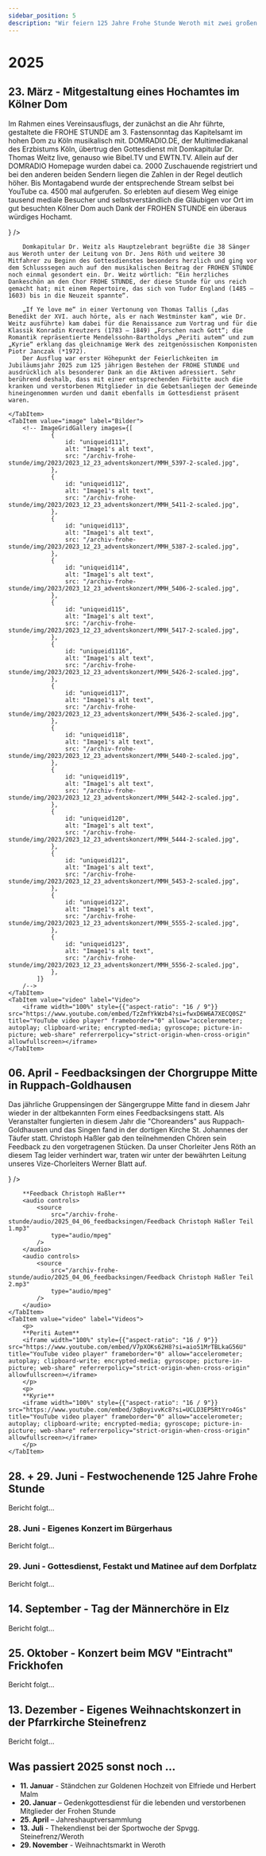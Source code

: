 ```yaml
---
sidebar_position: 5
description: "Wir feiern 125 Jahre Frohe Stunde Weroth mit zwei großen Konzerten und einer Chorreise nach Köln."
---
```



# 2025

## 23. März - Mitgestaltung eines Hochamtes im Kölner Dom

<Tabs>
    <TabItem value="text" label="Bericht" default>
        <ImageWithText image={{src: "/archiv-frohe-stunde/img/2025/IMG_0460.jpg", alt: "Die Frohe Stunde im Kölner Dom"}}
            text={
                <>
                <p>
                    Im Rahmen eines Vereinsausflugs, der zunächst an die Ahr führte, gestaltete die FROHE STUNDE am 3. Fastensonntag das Kapitelsamt im hohen Dom zu Köln musikalisch mit. DOMRADIO.DE, der Multimediakanal des Erzbistums Köln, übertrug den Gottesdienst mit Domkapitular Dr. Thomas Weitz live, genauso wie Bibel.TV und EWTN.TV. Allein auf der DOMRADIO Homepage wurden dabei ca. 2000 Zuschauende registriert und bei den anderen beiden Sendern liegen die Zahlen in der Regel deutlich höher. Bis Montagabend wurde der entsprechende Stream selbst bei YouTube ca. 4500 mal aufgerufen. So erlebten auf diesem Weg einige tausend mediale Besucher und selbstverständlich die Gläubigen vor Ort im gut besuchten Kölner Dom auch Dank der FROHEN STUNDE ein überaus würdiges Hochamt.
                </p>
                </>
            }
        />
        
        Domkapitular Dr. Weitz als Hauptzelebrant begrüßte die 38 Sänger aus Weroth unter der Leitung von Dr. Jens Röth und weitere 30 Mitfahrer zu Beginn des Gottesdienstes besonders herzlich und ging vor dem Schlusssegen auch auf den musikalischen Beitrag der FROHEN STUNDE noch einmal gesondert ein. Dr. Weitz wörtlich: “Ein herzliches Dankeschön an den Chor FROHE STUNDE, der diese Stunde für uns reich gemacht hat; mit einem Repertoire, das sich von Tudor England (1485 – 1603) bis in die Neuzeit spannte“. 
            
        „If Ye love me“ in einer Vertonung von Thomas Tallis („das Benedikt der XVI. auch hörte, als er nach Westminster kam“, wie Dr. Weitz ausführte) kam dabei für die Renaissance zum Vortrag und für die Klassik Konradin Kreutzers (1783 – 1849) „Forschen nach Gott“; die Romantik repräsentierte Mendelssohn-Bartholdys „Periti autem“ und zum „Kyrie“ erklang das gleichnamige Werk des zeitgenössischen Komponisten Piotr Janczak (*1972).
        Der Ausflug war erster Höhepunkt der Feierlichkeiten im Jubiläumsjahr 2025 zum 125 jährigen Bestehen der FROHE STUNDE und ausdrücklich als besonderer Dank an die Aktiven adressiert. Sehr berührend deshalb, dass mit einer entsprechenden Fürbitte auch die kranken und verstorbenen Mitglieder in die Gebetsanliegen der Gemeinde hineingenommen wurden und damit ebenfalls im Gottesdienst präsent waren.
        
    </TabItem>
    <TabItem value="image" label="Bilder">
        <!-- ImageGridGallery images={[
                {
                    id: "uniqueid111",
                    alt: "Image1's alt text",
                    src: "/archiv-frohe-stunde/img/2023/2023_12_23_adventskonzert/MMH_5397-2-scaled.jpg",
                },
                {
                    id: "uniqueid112",
                    alt: "Image1's alt text",
                    src: "/archiv-frohe-stunde/img/2023/2023_12_23_adventskonzert/MMH_5411-2-scaled.jpg",
                },  
                {
                    id: "uniqueid113",
                    alt: "Image1's alt text",
                    src: "/archiv-frohe-stunde/img/2023/2023_12_23_adventskonzert/MMH_5387-2-scaled.jpg",
                },
                {
                    id: "uniqueid114",
                    alt: "Image1's alt text",
                    src: "/archiv-frohe-stunde/img/2023/2023_12_23_adventskonzert/MMH_5406-2-scaled.jpg",
                },
                {
                    id: "uniqueid115",
                    alt: "Image1's alt text",
                    src: "/archiv-frohe-stunde/img/2023/2023_12_23_adventskonzert/MMH_5417-2-scaled.jpg",
                },
                {
                    id: "uniqueid1116",
                    alt: "Image1's alt text",
                    src: "/archiv-frohe-stunde/img/2023/2023_12_23_adventskonzert/MMH_5426-2-scaled.jpg",
                },
                {
                    id: "uniqueid117",
                    alt: "Image1's alt text",
                    src: "/archiv-frohe-stunde/img/2023/2023_12_23_adventskonzert/MMH_5436-2-scaled.jpg",
                },
                {
                    id: "uniqueid118",
                    alt: "Image1's alt text",
                    src: "/archiv-frohe-stunde/img/2023/2023_12_23_adventskonzert/MMH_5440-2-scaled.jpg",
                },
                {
                    id: "uniqueid119",
                    alt: "Image1's alt text",
                    src: "/archiv-frohe-stunde/img/2023/2023_12_23_adventskonzert/MMH_5442-2-scaled.jpg",
                },
                {
                    id: "uniqueid120",
                    alt: "Image1's alt text",
                    src: "/archiv-frohe-stunde/img/2023/2023_12_23_adventskonzert/MMH_5444-2-scaled.jpg",
                },
                {
                    id: "uniqueid121",
                    alt: "Image1's alt text",
                    src: "/archiv-frohe-stunde/img/2023/2023_12_23_adventskonzert/MMH_5453-2-scaled.jpg",
                },
                {
                    id: "uniqueid122",
                    alt: "Image1's alt text",
                    src: "/archiv-frohe-stunde/img/2023/2023_12_23_adventskonzert/MMH_5555-2-scaled.jpg",
                },
                {
                    id: "uniqueid123",
                    alt: "Image1's alt text",
                    src: "/archiv-frohe-stunde/img/2023/2023_12_23_adventskonzert/MMH_5556-2-scaled.jpg",
                },
            ]}
        /-->
    </TabItem>
    <TabItem value="video" label="Video">
        <iframe width="100%" style={{"aspect-ratio": "16 / 9"}} src="https://www.youtube.com/embed/TzZmfYkWzb4?si=fwxD6W6A7XECQ0SZ" title="YouTube video player" frameborder="0" allow="accelerometer; autoplay; clipboard-write; encrypted-media; gyroscope; picture-in-picture; web-share" referrerpolicy="strict-origin-when-cross-origin" allowfullscreen></iframe>
    </TabItem>
</Tabs>

## 06. April - Feedbacksingen der Chorgruppe Mitte in Ruppach-Goldhausen

<Tabs>
    <TabItem value="text" label="Bericht" default>
        <ImageWithText image={{src: "/archiv-frohe-stunde/img/2025/feedbacksingen_2025.jpeg", alt: "Feedbacksingen der Chorgruppe Mitte"}}
                text={
                    <>
                    <p>
                        Das jährliche Gruppensingen der Sängergruppe Mitte fand in diesem Jahr wieder in der altbekannten Form eines Feedbacksingens statt. Als Veranstalter fungierten in diesem Jahr die "Choreanders" aus Ruppach-Goldhausen und das Singen fand in der dortigen Kirche St. Johannes der Täufer statt. Christoph Haßler gab den teilnehmenden Chören sein Feedback zu den vorgetragenen Stücken. Da unser Chorleiter Jens Röth an diesem Tag leider verhindert war, traten wir unter der bewährten Leitung unseres Vize-Chorleiters Werner Blatt auf.
                    </p>
                    </>
                }
        />

        **Feedback Christoph Haßler**
        <audio controls>
            <source
                src="/archiv-frohe-stunde/audio/2025_04_06_feedbacksingen/Feedback Christoph Haßler Teil 1.mp3"
                type="audio/mpeg"
            />
        </audio>
        <audio controls>
            <source
                src="/archiv-frohe-stunde/audio/2025_04_06_feedbacksingen/Feedback Christoph Haßler Teil 2.mp3"
                type="audio/mpeg"
            />
        </audio>
    </TabItem>
    <TabItem value="video" label="Videos">
        <p>
        **Periti Autem**
        <iframe width="100%" style={{"aspect-ratio": "16 / 9"}} src="https://www.youtube.com/embed/V7pXOKs62H8?si=aio51MrTBLkaG56U" title="YouTube video player" frameborder="0" allow="accelerometer; autoplay; clipboard-write; encrypted-media; gyroscope; picture-in-picture; web-share" referrerpolicy="strict-origin-when-cross-origin" allowfullscreen></iframe>
        </p>
        <p>
        **Kyrie**
        <iframe width="100%" style={{"aspect-ratio": "16 / 9"}} src="https://www.youtube.com/embed/3qBoyivvKc8?si=UCLD3EP5RtYro4Gs" title="YouTube video player" frameborder="0" allow="accelerometer; autoplay; clipboard-write; encrypted-media; gyroscope; picture-in-picture; web-share" referrerpolicy="strict-origin-when-cross-origin" allowfullscreen></iframe>
        </p>
    </TabItem>
</Tabs>

## 28. + 29. Juni - Festwochenende 125 Jahre Frohe Stunde

Bericht folgt...

### 28. Juni - Eigenes Konzert im Bürgerhaus

Bericht folgt...

### 29. Juni - Gottesdienst, Festakt und Matinee auf dem Dorfplatz

Bericht folgt...

## 14. September - Tag der Männerchöre in Elz

Bericht folgt...

## 25. Oktober - Konzert beim MGV "Eintracht" Frickhofen

Bericht folgt...

## 13. Dezember - Eigenes Weihnachtskonzert in der Pfarrkirche Steinefrenz

Bericht folgt...

## Was passiert 2025 sonst noch …

- **11. Januar** - Ständchen zur Goldenen Hochzeit von Elfriede und Herbert Malm
- **20. Januar** – Gedenkgottesdienst für die lebenden und verstorbenen Mitglieder der Frohen Stunde
- **25. April** – Jahreshauptversammlung
- **13. Juli** - Thekendienst bei der Sportwoche der Spvgg. Steinefrenz/Weroth
- **29. November** - Weihnachtsmarkt in Weroth
